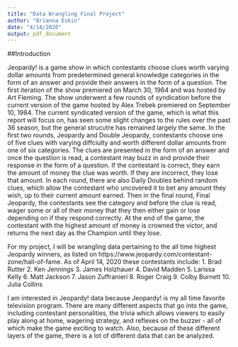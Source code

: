 ```yaml
---
title: "Data Wrangling Final Project"
author: "Brianna Eskin"
date: "4/14/2020"
output: pdf_document
---
```


##Introduction

Jeopardy! is a game show in which contestants choose clues worth varying dollar amounts from predetermined general knowledge categories in the form of an answer and provide their answers in the form of a question. The first iteration of the show premiered on March 30, 1964 and was hosted by Art Fleming. The show underwent a few rounds of syndication before the current version of the game hosted by Alex Trebek premiered on September 10, 1984. The current syndicated version of the game, which is what this report will focus on, has seen some slight changes to the rules over the past 36 season, but the general strucutre has remained largely the same. In the first two rounds, Jeopardy and Double Jeopardy, contestants choose one of five clues with varying diffciulty and worth different dollar amounts from one of six categories. The clues are presented in the form of an answer and once the question is read, a contestant may buzz in and provide their response in the form of a question. If the contestant is correct, they earn the amount of money the clue was worth. If they are incorrect, they lose that amount. In each round, there are also Daily Doubles behind random clues, which allow the contestant who uncovered it to bet any amount they wish, up to their current amount earned. Then in the final round, Final Jeopardy, the contestants see the category and before the clue is read, wager some or all of their money that they then either gain or lose depending on if they respond correctly. At the end of the game, the contestant with the highest amount of money is crowned the victor, and returns the next day as the Champion until they lose.

For my project, I will be wrangling data pertaining to the all time highest Jeopardy winners, as listed on https://www.jeopardy.com/contestant-zone/hall-of-fame. As of April 14, 2020 these contestants include:
1. Brad Rutter
2. Ken Jennings
3. James Holzhauer
4. David Madden
5. Larissa Kelly
6. Matt Jackson
7. Jason Zuffranieri
8. Roger Craig
9. Colby Burnett
10. Julia Collins

<Add here the different topics you end up discussing>

I am interested in Jeopardy! data because Jeopardy! is my all time favorite television program. There are many different aspects that go into the game, including contestant personalities, the trivia which allows viewers to easily play along at home, wagering strategy, and reflexes on the buzzer - all of which make the game exciting to watch. Also, because of these different layers of the game, there is a lot of different data that can be analyzed. 

